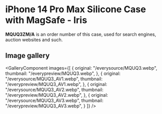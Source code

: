 
# iPhone 14 Pro Max Silicone Case with MagSafe - Iris

<Callout type='info' emoji='👉🏻'>**MQUQ3ZM/A** is an order number of this case, used for search engines, auction websites and such.</Callout>

## Image gallery

<GalleryComponent
    images={[
      {
        original: "/everysource/MQUQ3.webp",
        thumbnail: "/everypreview/MQUQ3.webp",
      },
      {
        original: "/everysource/MQUQ3_AV1.webp",
        thumbnail: "/everypreview/MQUQ3_AV1.webp",
      },
      {
        original: "/everysource/MQUQ3_AV2.webp",
        thumbnail: "/everypreview/MQUQ3_AV2.webp",
      },
      {
        original: "/everysource/MQUQ3_AV3.webp",
        thumbnail: "/everypreview/MQUQ3_AV3.webp",
      }
    ]}
  />
